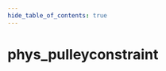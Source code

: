 ```yaml
---
hide_table_of_contents: true
---
```


<!---
!!!!!!
THIS PAGE IS AUTOGENERATED FROM GAME FGD DEFINITIONS!
DO NOT EDIT MANUALLY!
!!!!!!

In order to make edits, you can make an annotation file in /fgd_dump_overrides
-->


# phys_pulleyconstraint



<Tabs queryString="game">
    
<TabItem value="cs2" label="Counter-Strike 2">
    <CS2Page />
</TabItem>

<TabItem value="steamvr" label="SteamVR Home">
    <STEAMVRPage />
</TabItem>

<TabItem value="dota2" label="Dota 2">
    <DOTA2Page />
</TabItem>

<TabItem value="hla" label="Half-Life: Alyx">
    <HLAPage />
</TabItem>

</Tabs>
